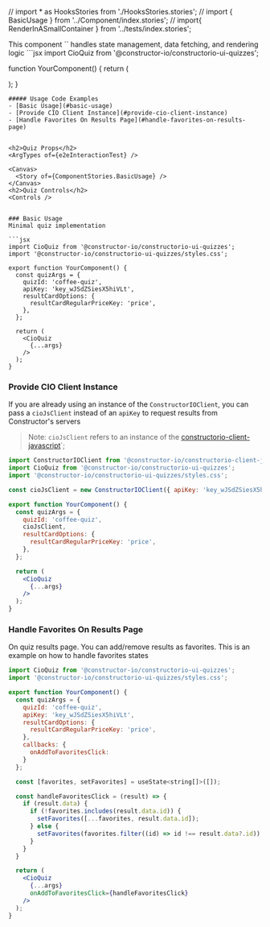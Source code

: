// import * as HooksStories from './HooksStories.stories';
// import { BasicUsage } from '../Component/index.stories';
// import{ RenderInASmallContainer } from '../tests/index.stories';

<Meta of={ComponentStories} />

<Title>Cio Quiz Component</Title>
This component `<CioQuiz />` handles state management, data fetching, and rendering logic
```jsx
import CioQuiz from '@constructor-io/constructorio-ui-quizzes';

function YourComponent() {
  return (
    <div>
      <CioQuiz quizId='coffee-quiz' apiKey='key_wJSdZSiesX5hiVLt' />
    </div>
  );
}
``` 
##### Usage Code Examples
- [Basic Usage](#basic-usage)
- [Provide CIO Client Instance](#provide-cio-client-instance)
- [Handle Favorites On Results Page](#handle-favorites-on-results-page)


<h2>Quiz Props</h2>
<ArgTypes of={e2eInteractionTest} />

<Canvas>
  <Story of={ComponentStories.BasicUsage} />
</Canvas>
<h2>Quiz Controls</h2>
<Controls />


### Basic Usage
Minimal quiz implementation

```jsx
import CioQuiz from '@constructor-io/constructorio-ui-quizzes';
import '@constructor-io/constructorio-ui-quizzes/styles.css';

export function YourComponent() {
  const quizArgs = {
    quizId: 'coffee-quiz',
    apiKey: 'key_wJSdZSiesX5hiVLt',
    resultCardOptions: {
      resultCardRegularPriceKey: 'price',
    },
  };

  return (
    <CioQuiz
      {...args}
    />
  );
}
```

### Provide CIO Client Instance
If you are already using an instance of the `ConstructorIOClient`, you can pass a `cioJsClient` instead of an `apiKey` to request results from Constructor's servers

> Note: `cioJsClient` refers to an instance of the [constructorio-client-javascript](https://www.npmjs.com/package/@constructor-io/constructorio-client-javascript)`;

```jsx
import ConstructorIOClient from '@constructor-io/constructorio-client-javascript';
import CioQuiz from '@constructor-io/constructorio-ui-quizzes';
import '@constructor-io/constructorio-ui-quizzes/styles.css';

const cioJsClient = new ConstructorIOClient({ apiKey: 'key_wJSdZSiesX5hiVLt' });

export function YourComponent() {
  const quizArgs = {
    quizId: 'coffee-quiz',
    cioJsClient,
    resultCardOptions: {
      resultCardRegularPriceKey: 'price',
    },
  };

  return (
    <CioQuiz
      {...args}
    />
  );
}
```

### Handle Favorites On Results Page
On quiz results page. You can add/remove results as favorites. This is an example on how to handle favorites states

```jsx
import CioQuiz from '@constructor-io/constructorio-ui-quizzes';
import '@constructor-io/constructorio-ui-quizzes/styles.css';

export function YourComponent() {
  const quizArgs = {
    quizId: 'coffee-quiz',
    apiKey: 'key_wJSdZSiesX5hiVLt',
    resultCardOptions: {
      resultCardRegularPriceKey: 'price',
    },
    callbacks: {
      onAddToFavoritesClick: 
    }
  };

  const [favorites, setFavorites] = useState<string[]>([]);

  const handleFavoritesClick = (result) => {
    if (result.data) {
      if (!favorites.includes(result.data.id)) {
        setFavorites([...favorites, result.data.id]);
      } else {
        setFavorites(favorites.filter((id) => id !== result.data?.id));
      }
    }
  }

  return (
    <CioQuiz
      {...args}
      onAddToFavoritesClick={handleFavoritesClick}
    />
  );
}
```
